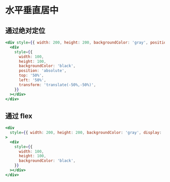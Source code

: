 # 水平垂直居中

## 通过绝对定位

```jsx
<div style={{ width: 200, height: 200, backgroundColor: 'gray', position: 'relative' }}>
  <div
    style={{
      width: 100,
      height: 100,
      backgroundColor: 'black',
      position: 'absolute',
      top: '50%',
      left: '50%',
      transform: 'translate(-50%,-50%)',
    }}
  ></div>
</div>
```

<div style={{ width: 200, height: 200, backgroundColor: 'gray', position: 'relative' }}>
  <div
    style={{
      width: 100,
      height: 100,
      backgroundColor: 'black',
      position: 'absolute',
      top: '50%',
      left: '50%',
      transform: 'translate(-50%,-50%)',
    }}
  ></div>
</div>

## 通过 flex

```jsx
<div
  style={{ width: 200, height: 200, backgroundColor: 'gray', display: 'flex', justifyContent: 'center', alignItems: 'center' }}
>
  <div
    style={{
      width: 100,
      height: 100,
      backgroundColor: 'black',
    }}
  ></div>
</div>
```

<div
  style={{ width: 200, height: 200, backgroundColor: 'gray', display: 'flex', justifyContent: 'center', alignItems: 'center' }}
>
  <div
    style={{
      width: 100,
      height: 100,
      backgroundColor: 'black',
    }}
  ></div>
</div>
